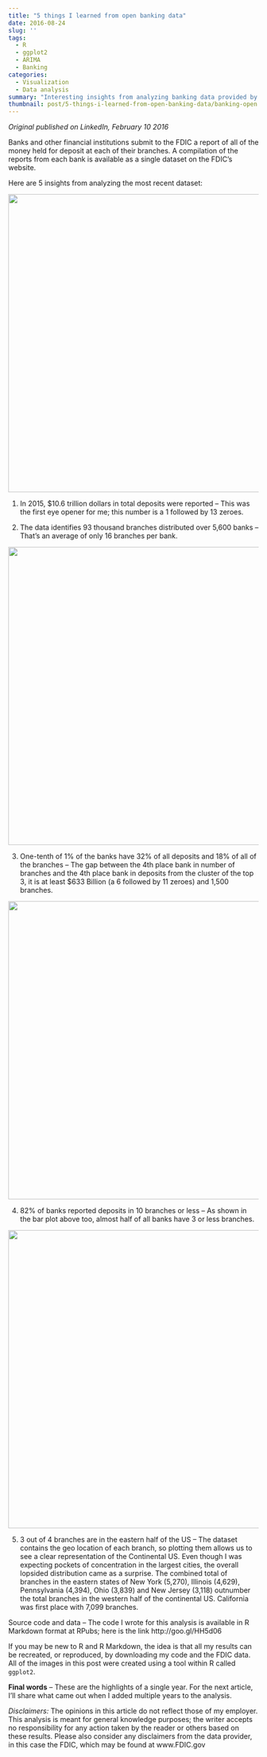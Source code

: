 ```yaml
---
title: "5 things I learned from open banking data"
date: 2016-08-24
slug: ''
tags: 
  - R
  - ggplot2
  - ARIMA
  - Banking
categories:
  - Visualization
  - Data analysis
summary: "Interesting insights from analyzing banking data provided by the FDIC"
thumbnail: post/5-things-i-learned-from-open-banking-data/banking-open.png
---
```


*Original published on LinkedIn, February 10 2016*

Banks and other financial institutions submit to the FDIC a report of all of the money held for deposit at each of their branches. A compilation of the reports from each bank is available as a single dataset on the FDIC’s website.

Here are 5 insights from analyzing the most recent dataset:

<img src="/post/5-things-i-learned-from-open-banking-data/item1.png" width = 600>

1. In 2015, $10.6 trillion dollars in total deposits were reported – This was the first eye opener for me; this number is a 1 followed by 13 zeroes.

2. The data identifies 93 thousand branches distributed over 5,600 banks – That’s an average of only 16 branches per bank.

<img src="/post/5-things-i-learned-from-open-banking-data/item3.png" width = 600>

3. One-tenth of 1% of the banks have 32% of all deposits and 18% of all of the branches – The gap between the 4th place bank in number of branches and the 4th place bank in deposits from the cluster of the top 3, it is at least $633 Billion (a 6 followed by 11 zeroes) and 1,500 branches.

<img src="/post/5-things-i-learned-from-open-banking-data/item41.png" width = 600>

4. 82% of banks reported deposits in 10 branches or less – As shown in the bar plot above too, almost half of all banks have 3 or less branches.

<img src="/post/5-things-i-learned-from-open-banking-data/item5c.png" width = 600>

5. 3 out of 4 branches are in the eastern half of the US – The dataset contains the geo location of each branch, so plotting them allows us to see a clear representation of the Continental US.   Even though I was expecting pockets of concentration in the largest cities, the overall lopsided distribution came as a surprise. The combined total of branches in the eastern states of New York (5,270), Illinois (4,629), Pennsylvania (4,394), Ohio (3,839) and New Jersey (3,118) outnumber the total branches in the western half of the continental US. California was first place with 7,099 branches.

Source code and data – The code I wrote for this analysis is available in R Markdown format at RPubs; here is the link http://goo.gl/HH5d06

If you may be new to R and R Markdown, the idea is that all my results can be recreated, or reproduced, by downloading my code and the FDIC data. All of the images in this post were created using a tool within R called `ggplot2`.

**Final words** – These are the highlights of a single year. For the next article, I’ll share what came out when I added multiple years to the analysis.

*Disclaimers:* The opinions in this article do not reflect those of my employer. This analysis is meant for general knowledge purposes; the writer accepts no responsibility for any action taken by the reader or others based on these results. Please also consider any disclaimers from the data provider, in this case the FDIC, which may be found at www.FDIC.gov